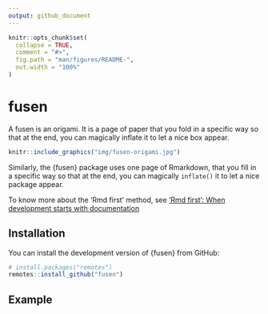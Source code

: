 ```yaml
---
output: github_document
---
```


<!-- README.md is generated from README.Rmd. Please edit that file -->

```r
knitr::opts_chunk$set(
  collapse = TRUE,
  comment = "#>",
  fig.path = "man/figures/README-",
  out.width = "100%"
)
```
# fusen

<!-- badges: start -->
<!-- badges: end -->

A fusen is an origami. It is a page of paper that you fold in a specific way so that at the end, you can magically inflate it to let a nice box appear.

```r
knitr::include_graphics("img/fusen-origami.jpg")
```

Similarly, the {fusen} package uses one page of Rmarkdown, that you fill in a specific way so that at the end, you can magically `inflate()` it to let a nice package appear.

To know more about the 'Rmd first' method, see ['Rmd first': When development starts with documentation](https://rtask.thinkr.fr/blog/rmd-first-when-development-starts-with-documentation/)

## Installation

You can install the development version of {fusen} from GitHub:

``` r
# install.packages("remotes")
remotes::install_github("fusen")
```

## Example


